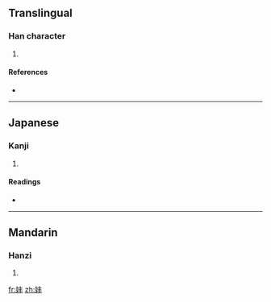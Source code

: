 ==Translingual==

===Han character===
{{Han char|rn=38|rad=女|as=04|sn=7|four=4540<sub>0</sub>|canj=女手十 (VQJ)}}

# {{defn|Han|sort=女04}}

====References====
* {{Han ref|kx=0257.070|dkj=06108|dj=0522.010|hdz=21029.060|uh=59A6|ud=22950|bh=CAB2|bd=51890}}

----

==Japanese==

===Kanji===
{{ja-kanji|grade=|rs=女04}}

# {{defn|Japanese|sort=女04}}

====Readings====
* {{ja-readings|on=[[ほう]] (hō), [[ふ]] (fu)|kun=[[みめよい]] (mimeyoi)}}

----

==Mandarin==

===Hanzi===
{{cmn-hanzi|pin=[[fēng]] ([[feng1]])|wg=feng<sup>1</sup>}}

# {{defn|Mandarin|sort=女04}}

[[fr:妦]]
[[zh:妦]]